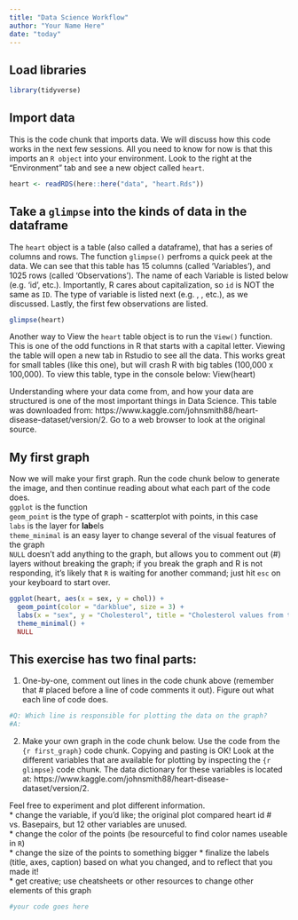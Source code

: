 ```yaml
---
title: "Data Science Workflow"
author: "Your Name Here"
date: "today"
---
```

## Load libraries
```r
library(tidyverse)
```

## Import data
This is the code chunk that imports data. We will discuss how this code works in the next few sessions. All you need to know for now is that this imports an `R object` into your environment. Look to the right at the "Environment" tab and see a new object called `heart`. 
```r
heart <- readRDS(here::here("data", "heart.Rds"))
```

## Take a `glimpse` into the kinds of data in the dataframe
The `heart` object is a table (also called a dataframe), that has a series of columns and rows. The function `glimpse()` perfroms a quick peek at the data. We can see that this table has 15 columns (called 'Variables'), and 1025 rows (called 'Observations'). The name of each Variable is listed below (e.g. 'id', etc.). Importantly, R cares about capitalization, so `id` is NOT the same as `ID`. The type of variable is listed next (e.g. <fct>, <dbl>, etc.), as we discussed. Lastly, the first few observations are listed.  
  
```r
glimpse(heart)
```

Another way to View the `heart` table object is to run the `View()` function. This is one of the odd functions in R that starts with a capital letter. Viewing the table will open a new tab in Rstudio to see all the data. This works great for small tables (like this one), but will crash R with big tables (100,000 x 100,000). To view this table, type in the console below: View(heart)  
  
Understanding where your data come from, and how your data are structured is one of the most important things in Data Science. This table was downloaded from: https://www.kaggle.com/johnsmith88/heart-disease-dataset/version/2. Go to a web browser to look at the original source.  
  
## My first graph  
Now we will make your first graph. Run the code chunk below to generate the image, and then continue reading about what each part of the code does.  
`ggplot` is the function  
`geom_point` is the type of graph - scatterplot with points, in this case  
`labs` is the layer for **lab**els  
`theme_minimal` is an easy layer to change several of the visual features of the graph  
`NULL` doesn't add anything to the graph, but allows you to comment out (#) layers without breaking the graph; if you break the graph and R is not responding, it's likely that `R` is waiting for another command; just hit `esc` on your keyboard to start over.  

```r
ggplot(heart, aes(x = sex, y = chol)) +
  geom_point(color = "darkblue", size = 3) +
  labs(x = "sex", y = "Cholesterol", title = "Cholesterol values from the heart disease dataset", caption = "Data from Kaggle | Plot from @matthewhirschey") +
  theme_minimal() +
  NULL
```

## This exercise has two final parts:  
1. One-by-one, comment out lines in the code chunk above (remember that # placed before a line of code comments it out). Figure out what each line of code does.
  
```r
#Q: Which line is responsible for plotting the data on the graph?  
#A: 
```

2. Make your own graph in the code chunk below. Use the code from the `{r first_graph}` code chunk. Copying and pasting is OK! Look at the different variables that are available for plotting by inspecting the `{r glimpse}` code chunk. The data dictionary for these variables is located at: https://www.kaggle.com/johnsmith88/heart-disease-dataset/version/2.  
  
Feel free to experiment and plot different information.  
* change the variable, if you'd like; the original plot compared heart id # vs. Basepairs, but 12 other variables are unused.  
* change the color of the points (be resourceful to find color names useable in `R`)   
* change the size of the points to something bigger
* finalize the labels (title, axes, caption) based on what you changed, and to reflect that you made it!  
* get creative; use cheatsheets or other resources to change other elements of this graph  
 
```r
#your code goes here

```